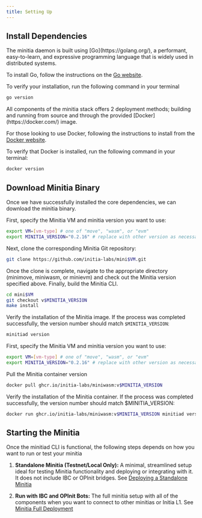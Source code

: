 ```yaml
---
title: Setting Up
---
```


## Install Dependencies

<AccordionGroup>
<Accordion title="Install Go (v1.22)" icon="golang">
The minitia daemon is built using [Go](https://golang.org/), a performant, easy-to-learn, and expressive programming language that is widely used in distributed systems.

To install Go, follow the instructions on the [Go website](https://golang.org/doc/install).

To verify your installation, run the following command in your terminal
```bash
go version
```
</Accordion>
<Accordion title="Install Docker" icon="docker">
All components of the minitia stack offers 2 deployment methods; building and running from source and through the provided [Docker](https://docker.com/) image.

For those looking to use Docker, following the instructions to install from the [Docker website](https://docs.docker.com/get-docker/).

To verify that Docker is installed, run the following command in your terminal:

```sh
docker version
```
</Accordion>
</AccordionGroup>

## Download Minitia Binary

Once we have successfully installed the core dependencies, we can download the minitia binary.

<Tabs>
  <Tab title="Shell">
First, specify the Minitia VM and minitia version you want to use:

```sh
export VM=[vm-type] # one of "move", "wasm", or "evm"
export MINITIA_VERSION="0.2.16" # replace with other version as necessary
```

Next, clone the corresponding Minitia Git repository:

```sh
git clone https://github.com/initia-labs/mini$VM.git
```

Once the clone is complete, navigate to the appropriate directory (minimove, miniwasm, or minievm) and check out the Minitia version specified above. Finally, build the Minitia CLI.

```sh
cd mini$VM
git checkout v$MINITIA_VERSION
make install
```

Verify the installation of the Minitia image. If the process was completed successfully, the version number should match `$MINITIA_VERSION`:

```sh
minitiad version
```
  </Tab>
  <Tab title="Docker">
First, specify the Minitia VM and minitia version you want to use:

```sh
export VM=[vm-type] # one of "move", "wasm", or "evm"
export MINITIA_VERSION="0.2.16" # replace with other version as necessary
```

Pull the Minitia container version

```sh
docker pull ghcr.io/initia-labs/miniwasm:v$MINITIA_VERSION
```

Verify the installation of the Minitia container. If the process was completed successfully, the version number should match $MINITIA_VERSION:

```sh
docker run ghcr.io/initia-labs/miniwasm:v$MINITIA_VERSION minitiad version
```
  </Tab>
</Tabs>

## Starting the Minitia

Once the minitiad CLI is functional, the following steps depends on how you want to run or test your minitia

1. **Standalone Minitia (Testnet/Local Only):** A minimal, streamlined setup ideal for testing Minitia functionality and deploying or integrating with it. It does not include IBC or OPInit bridges. See [Deploying a Standalone Minitia](/developers/deploying-minitias/deploying-standalone-minitia)

2. **Run with IBC and OPInit Bots:** The full minitia setup with all of the components when you want to connect to other minitias or Initia L1. See [Minitia Full Deployment](/developers/deploying-minitias/minitia-full-deployment/introduction)

